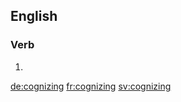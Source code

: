 
==English==

===Verb===
{{head|en}}

# {{present participle of|cognize}}

[[de:cognizing]]
[[fr:cognizing]]
[[sv:cognizing]]